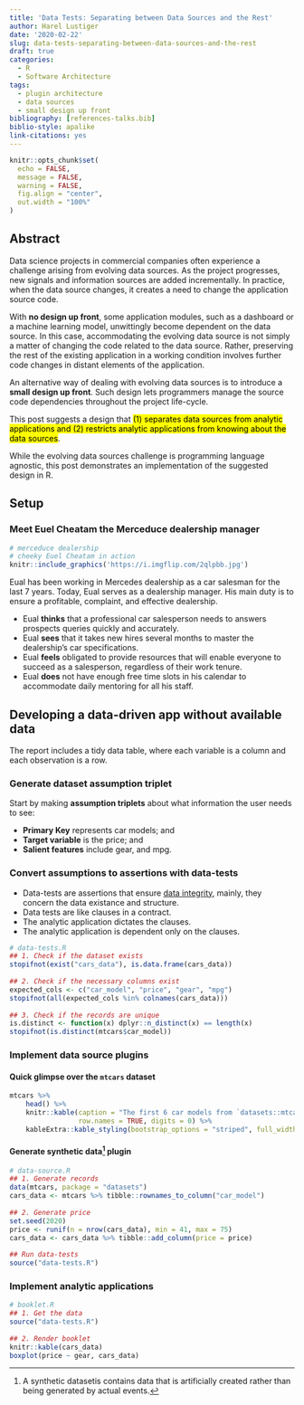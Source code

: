 ```yaml
---
title: 'Data Tests: Separating between Data Sources and the Rest'
author: Harel Lustiger
date: '2020-02-22'
slug: data-tests-separating-between-data-sources-and-the-rest
draft: true
categories:
  - R
  - Software Architecture
tags:
  - plugin architecture
  - data sources
  - small design up front
bibliography: [references-talks.bib]
biblio-style: apalike
link-citations: yes  
---
```


```r
knitr::opts_chunk$set(
  echo = FALSE, 
  message = FALSE,
  warning = FALSE,
  fig.align = "center",
  out.width = "100%"
)

```

## Abstract

Data science projects in commercial companies often experience a challenge
arising from evolving data sources. As the project progresses, new signals and
information sources are added incrementally. In practice, when the data source
changes, it creates a need to change the application source code.

With **no design up front**, some application modules, such as a dashboard or a
machine learning model, unwittingly become dependent on the data source. In this
case, accommodating the evolving data source is not simply a matter of changing
the code related to the data source. Rather, preserving the rest of the existing
application in a working condition involves further code changes in distant
elements of the application.

An alternative way of dealing with evolving data sources is to introduce a
**small design up front**. Such design lets programmers manage the source code
dependencies throughout the project life-cycle.

This post suggests a design that <mark>(1) separates data sources from analytic
applications and (2) restricts analytic applications from knowing about the data
sources</mark>.

While the evolving data sources challenge is programming language agnostic, this
post demonstrates an implementation of the suggested design in R.

## Setup

### Meet Euel Cheatam the Merceduce dealership manager

```r
# merceduce dealership
# cheeky Euel Cheatam in action
knitr::include_graphics('https://i.imgflip.com/2qlpbb.jpg')
```

Eual has been working in Mercedes dealership as a car salesman for the last 7
years. Today, Eual serves as a dealership manager. His main duty is to ensure a
profitable, complaint, and effective dealership.

- Eual **thinks** that a professional car salesperson needs to answers prospects
queries quickly and accurately.
- Eual **sees** that it takes new hires several months to master the
dealership’s car specifications.
- Eual **feels** obligated to provide resources that will enable everyone to
succeed as a salesperson, regardless of their work tenure.
- Eual **does** not have enough free time slots in his calendar to accommodate
daily mentoring for all his staff.

## Developing a data-driven app without available data

The report includes a tidy data table, where each variable is a column and
each observation is a row.

### Generate dataset assumption triplet

Start by making **assumption triplets** about what information the user needs to
see:

* **Primary Key** represents car models; and
* **Target variable** is the price; and
* **Salient features** include gear, and mpg.

### Convert assumptions to assertions with data-tests

* Data-tests are assertions that ensure [data
integrity](https://en.wikipedia.org/wiki/Data_integrity), mainly, they concern
the data existance and structure.
* Data tests are like clauses in a contract. 
* The analytic application dictates the clauses.
* The analytic application is dependent only on the clauses.


```r
# data-tests.R
## 1. Check if the dataset exists
stopifnot(exist("cars_data"), is.data.frame(cars_data))
  
## 2. Check if the necessary columns exist
expected_cols <- c("car_model", "price", "gear", "mpg")
stopifnot(all(expected_cols %in% colnames(cars_data)))
  
## 3. Check if the records are unique
is.distinct <- function(x) dplyr::n_distinct(x) == length(x)
stopifnot(is.distinct(mtcars$car_model))
```

### Implement data source plugins

#### Quick glimpse over the `mtcars` dataset

```r
mtcars %>% 
    head() %>% 
    knitr::kable(caption = "The first 6 car models from `datasets::mtcars`", 
                 row.names = TRUE, digits = 0) %>% 
    kableExtra::kable_styling(bootstrap_options = "striped", full_width = TRUE)
```

#### Generate synthetic data[^synthetic-data] plugin

```r
# data-source.R
## 1. Generate records 
data(mtcars, package = "datasets")
cars_data <- mtcars %>% tibble::rownames_to_column("car_model")
  
## 2. Generate price
set.seed(2020)
price <- runif(n = nrow(cars_data), min = 41, max = 75)
cars_data <- cars_data %>% tibble::add_column(price = price)
  
## Run data-tests
source("data-tests.R")
```

### Implement analytic applications

```r
# booklet.R
## 1. Get the data
source("data-tests.R")
  
## 2. Render booklet
knitr::kable(cars_data)
boxplot(price ~ gear, cars_data)  
```

<!-- Footnotes -->

[^synthetic-data]: A synthetic datasetis contains data that is artificially
created rather than being generated by actual events.